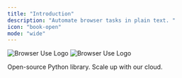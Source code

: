 ```yaml
---
title: "Introduction"
description: "Automate browser tasks in plain text. "
icon: "book-open"
mode: "wide"
---
```


<img
  className="block dark:hidden rounded-2xl"
  src="/images/browser-use-banner.png"
  alt="Browser Use Logo"
/>
<img
  className="hidden dark:block rounded-2xl"
  src="/images/browser-use-banner-dark.png"
  alt="Browser Use Logo"
/>

<CardGroup cols={2}>
  <Card title="Local Setup" icon="terminal" href="/quickstart">
     Open-source Python library.
  </Card>
  <Card
    title="Cloud API"
    icon="cloud"
    href="/cloud/v2/quickstart"
    color="#FE750E"
  >
      Scale up with our cloud.

  </Card>
</CardGroup>
